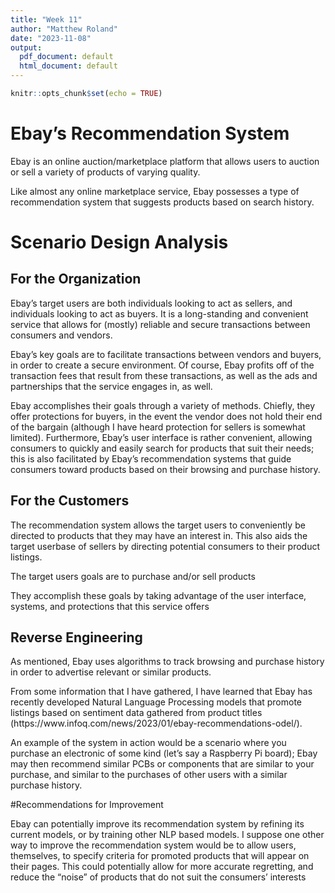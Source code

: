 ---
title: "Week 11"
author: "Matthew Roland"
date: "2023-11-08"
output:
  pdf_document: default
  html_document: default
---

```{r setup, include=FALSE}
knitr::opts_chunk$set(echo = TRUE)
```

# Ebay's Recommendation System

Ebay is an online auction/marketplace platform that allows users to auction or sell a variety of products of varying quality. 

Like almost any online marketplace service, Ebay possesses a type of recommendation system that suggests products based on search history.

# Scenario Design Analysis  

## For the Organization

Ebay's target users are both individuals looking to act as sellers, and individuals looking to act as buyers. It is a long-standing and convenient service that allows for (mostly) reliable and secure transactions between consumers and vendors.

Ebay's key goals are to facilitate transactions between vendors and buyers, in order to create a secure environment. Of course, Ebay profits off of the transaction fees that result from these transactions, as well as the ads and partnerships that the service engages in, as well.

Ebay accomplishes their goals through a variety of methods. Chiefly, they offer protections for buyers, in the event the vendor does not hold their end of the bargain (although I have heard protection for sellers is somewhat limited). Furthermore, Ebay's user interface is rather convenient, allowing consumers to quickly and easily search for products that suit their needs; this is also facilitated by Ebay's recommendation systems that guide consumers toward products based on their browsing and purchase history.

## For the Customers

The recommendation system allows the target users to conveniently be directed to products that they may have an interest in. This also aids the target userbase of sellers by directing potential consumers to their product listings.

The target users goals are to purchase and/or sell products

They accomplish these goals by taking advantage of the user interface, systems, and protections that this service offers

## Reverse Engineering

As mentioned, Ebay uses algorithms to track browsing and purchase history in order to advertise relevant or similar products.

From some information that I have gathered, I have learned that Ebay has recently developed Natural Language Processing models that promote listings based on sentiment data gathered from product titles (https://www.infoq.com/news/2023/01/ebay-recommendations-odel/). 

An example of the system in action would be a scenario where you purchase an electronic of some kind (let's say a Raspberry Pi board); Ebay may then recommend similar PCBs or components that are similar to your purchase, and similar to the purchases of other users with a similar purchase history.

#Recommendations for Improvement

Ebay can potentially improve its recommendation system by refining its current models, or by training other NLP based models. 
I suppose one other way to improve the recommendation system would be to allow users, themselves, to specify criteria for promoted products that will appear on their pages. This could potentially allow for more accurate regretting, and reduce the "noise" of products that do not suit the consumers' interests